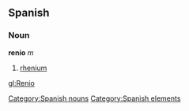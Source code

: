 == Spanish == {{wikipediaAlt|rhenium}}
=== Noun ===
'''renio''' ''m''
# [[rhenium]]

[[Category:Spanish nouns]]
[[Category:Spanish elements]]

[[gl:Renio]]